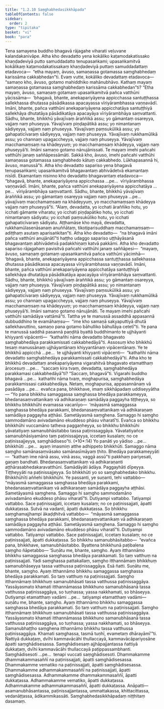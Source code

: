 ```yaml
---
title: "1.2.10 Saṃghabhedasikkhāpada"
tableOfContents: false
sidebar:
  order: 2
type: "tipitaka"
basket: "vi"
book: "para"
---
```



<DynamicBreadcrumb />

<Division number="409" book="para" bookNo="1" page="263">

<Paragraph number="1673" book="para">
Tena samayena buddho bhagavā rājagahe viharati veḷuvane kalandakanivāpe. Atha kho devadatto yena kokāliko kaṭamodakatissako khaṇḍadeviyā putto samuddadatto tenupasaṅkami; upasaṅkamitvā kokālikaṃ kaṭamodakatissakaṃ khaṇḍadeviyā puttaṃ samuddadattaṃ etadavoca—  “etha mayaṃ, āvuso, samaṇassa gotamassa saṃghabhedaṃ karissāma cakkabhedan”ti. Evaṃ vutte, kokāliko devadattaṃ etadavoca—  “samaṇo kho, āvuso, gotamo mahiddhiko mahānubhāvo. Kathaṃ mayaṃ samaṇassa gotamassa saṃghabhedaṃ karissāma cakkabhedan”ti? “Etha mayaṃ, āvuso, samaṇaṃ gotamaṃ upasaṅkamitvā pañca vatthūni yācissāma—  ‘bhagavā, bhante, anekapariyāyena appicchassa santuṭṭhassa sallekhassa dhutassa pāsādikassa apacayassa vīriyārambhassa vaṇṇavādī. Imāni, bhante, pañca vatthūni anekapariyāyena appicchatāya santuṭṭhiyā sallekhāya dhutatāya pāsādikatāya apacayāya vīriyārambhāya saṃvattanti. Sādhu, bhante, bhikkhū yāvajīvaṃ āraññikā assu; yo gāmantaṃ osareyya, vajjaṃ naṃ phuseyya. Yāvajīvaṃ piṇḍapātikā assu; yo nimantanaṃ sādiyeyya, vajjaṃ naṃ phuseyya. Yāvajīvaṃ paṃsukūlikā assu; yo gahapaticīvaraṃ sādiyeyya, vajjaṃ naṃ phuseyya. Yāvajīvaṃ rukkhamūlikā assu; yo channaṃ upagaccheyya, vajjaṃ naṃ phuseyya. Yāvajīvaṃ macchamaṃsaṃ na khādeyyuṃ; yo macchamaṃsaṃ khādeyya, vajjaṃ naṃ phuseyyā’ti. Imāni samaṇo gotamo nānujānissati. Te mayaṃ imehi pañcahi vatthūhi janaṃ saññāpessāmāti. Sakkā kho, āvuso, imehi pañcahi vatthūhi samaṇassa gotamassa saṃghabhedo kātuṃ cakkabhedo. Lūkhapasannā hi, āvuso, manussā”ti.
</Paragraph>

<Paragraph number="1674" book="para">
Atha kho devadatto sapariso yena bhagavā tenupasaṅkami; upasaṅkamitvā bhagavantaṃ abhivādetvā ekamantaṃ nisīdi. Ekamantaṃ nisinno kho devadatto bhagavantaṃ etadavoca—  “bhagavā, bhante, anekapariyāyena appicchassa …pe…  vīriyārambhassa vaṇṇavādī. Imāni, bhante, pañca vatthūni anekapariyāyena appicchatāya …pe…  vīriyārambhāya saṃvattanti. Sādhu, bhante, bhikkhū yāvajīvaṃ āraññikā assu; yo gāmantaṃ osareyya vajjaṃ naṃ phuseyya …pe…  yāvajīvaṃ macchamaṃsaṃ na khādeyyuṃ, yo macchamaṃsaṃ khādeyya vajjaṃ naṃ phuseyyā”ti. “Alaṃ, devadatta, yo icchati āraññiko hotu, yo icchati gāmante viharatu; yo icchati piṇḍapātiko hotu, yo icchati nimantanaṃ sādiyatu; yo icchati paṃsukūliko hotu, yo icchati gahapaticīvaraṃ sādiyatu. Aṭṭhamāse kho mayā, devadatta, rukkhamūlasenāsanaṃ anuññātaṃ, tikoṭiparisuddhaṃ macchamaṃsaṃ—  adiṭṭhaṃ asutaṃ aparisaṅkitan”ti. Atha kho devadatto—  “na bhagavā imāni pañca vatthūni anujānātī”ti haṭṭho udaggo sapariso uṭṭhāyāsanā bhagavantaṃ abhivādetvā padakkhiṇaṃ katvā pakkāmi.
</Paragraph>

</Division>
<Division number="410" book="para" bookNo="1" page="264">

<Paragraph number="1675" book="para">
Atha kho devadatto sapariso rājagahaṃ pavisitvā pañcahi vatthūhi janaṃ saññāpesi—  “mayaṃ, āvuso, samaṇaṃ gotamaṃ upasaṅkamitvā pañca vatthūni yācimhā—  ‘bhagavā, bhante, anekapariyāyena appicchassa santuṭṭhassa sallekhassa dhutassa pāsādikassa apacayassa vīriyārambhassa vaṇṇavādī. Imāni, bhante, pañca vatthūni anekapariyāyena appicchatāya santuṭṭhiyā sallekhāya dhutatāya pāsādikatāya apacayāya vīriyārambhāya saṃvattanti. Sādhu, bhante, bhikkhū yāvajīvaṃ āraññikā assu; yo gāmantaṃ osareyya, vajjaṃ naṃ phuseyya. Yāvajīvaṃ piṇḍapātikā assu; yo nimantanaṃ sādiyeyya, vajjaṃ naṃ phuseyya. Yāvajīvaṃ paṃsukūlikā assu; yo gahapaticīvaraṃ sādiyeyya, vajjaṃ naṃ phuseyya. Yāvajīvaṃ rukkhamūlikā assu; yo channaṃ upagaccheyya, vajjaṃ naṃ phuseyya. Yāvajīvaṃ macchamaṃsaṃ na khādeyyuṃ; yo macchamaṃsaṃ khādeyya, vajjaṃ naṃ phuseyyā’ti. Imāni samaṇo gotamo nānujānāti. Te mayaṃ imehi pañcahi vatthūhi samādāya vattāmā”ti.
</Paragraph>

<Paragraph number="1676" book="para">
Tattha ye te manussā assaddhā appasannā dubbuddhino te evamāhaṃsu—  “ime kho samaṇā sakyaputtiyā dhutā sallekhavuttino, samaṇo pana gotamo bāhulliko bāhullāya cetetī”ti. Ye pana te manussā saddhā pasannā paṇḍitā byattā buddhimanto te ujjhāyanti khiyyanti vipācenti—  “kathañhi nāma devadatto bhagavato saṃghabhedāya parakkamissati cakkabhedāyā”ti.
</Paragraph>

<Paragraph number="1677" book="para">
Assosuṃ kho bhikkhū tesaṃ manussānaṃ ujjhāyantānaṃ khiyyantānaṃ vipācentānaṃ. Ye te bhikkhū appicchā …pe…  te ujjhāyanti khiyyanti vipācenti—  “kathañhi nāma devadatto saṃghabhedāya parakkamissati cakkabhedāyā”ti.
</Paragraph>

<Paragraph number="1678" book="para">
Atha kho te bhikkhū devadattaṃ anekapariyāyena vigarahitvā bhagavato etamatthaṃ ārocesuṃ …pe…  “saccaṃ kira tvaṃ, devadatta, saṃghabhedāya parakkamasi cakkabhedāyā”ti? “Saccaṃ, bhagavā”ti. Vigarahi buddho bhagavā …pe…  kathañhi nāma tvaṃ, moghapurisa, saṃghabhedāya parakkamissasi cakkabhedāya. Netaṃ, moghapurisa, appasannānaṃ vā pasādāya …pe…  evañca pana, bhikkhave, imaṃ sikkhāpadaṃ uddiseyyātha—
</Paragraph>

</Division>
<Division number="411" book="para" bookNo="1" page="265">

<Paragraph number="1679" book="para">
<Emphasis>“Yo pana bhikkhu samaggassa saṃghassa bhedāya parakkameyya, bhedanasaṃvattanikaṃ vā adhikaraṇaṃ samādāya paggayha tiṭṭheyya, so bhikkhu bhikkhūhi evamassa vacanīyo—  ‘māyasmā samaggassa saṃghassa bhedāya parakkami, bhedanasaṃvattanikaṃ vā adhikaraṇaṃ samādāya paggayha aṭṭhāsi. Sametāyasmā saṃghena. Samaggo hi saṃgho sammodamāno avivadamāno ekuddeso phāsu viharatī’ti. Evañca so bhikkhu bhikkhūhi vuccamāno tatheva paggaṇheyya, so bhikkhu bhikkhūhi yāvatatiyaṃ samanubhāsitabbo tassa paṭinissaggāya. Yāvatatiyañce samanubhāsiyamāno taṃ paṭinissajjeyya, iccetaṃ kusalaṃ; no ce paṭinissajjeyya, saṃghādiseso”</Emphasis>ti. (*10*:<Emphasis>14</Emphasis>)
</Paragraph>

</Division>
<Division number="412" book="para" bookNo="1" page="265">

<Paragraph number="1680" book="para">
<Emphasis>Yo panā</Emphasis>ti yo yādiso …pe…  <Emphasis>bhikkhū</Emphasis>ti …pe…  ayaṃ imasmiṃ atthe adhippeto bhikkhūti.
</Paragraph>

<Paragraph number="1681" book="para">
<Emphasis>Samaggo</Emphasis> nāma <Emphasis>saṃgho</Emphasis> samānasaṃvāsako samānasīmāyaṃ ṭhito.
</Paragraph>

<Paragraph number="1682" book="para">
<Emphasis>Bhedāya parakkameyyā</Emphasis>ti—  “kathaṃ ime nānā assu, vinā assu, vaggā assū”ti pakkhaṃ pariyesati, gaṇaṃ bandhati.
</Paragraph>

<Paragraph number="1683" book="para">
<Emphasis>Bhedanasaṃvattanikaṃ vā adhikaraṇan</Emphasis>ti aṭṭhārasabhedakaravatthūni.
</Paragraph>

<Paragraph number="1684" book="para">
<Emphasis>Samādāyā</Emphasis>ti ādāya.
</Paragraph>

<Paragraph number="1685" book="para">
<Emphasis>Paggayhā</Emphasis>ti dīpeyya.
</Paragraph>

<Paragraph number="1686" book="para">
<Emphasis>Tiṭṭheyyā</Emphasis>ti na paṭinissajjeyya.
</Paragraph>

<Paragraph number="1687" book="para">
<Emphasis>So bhikkhū</Emphasis>ti yo so saṃghabhedako bhikkhu.
</Paragraph>

<Paragraph number="1688" book="para">
<Emphasis>Bhikkhūhī</Emphasis>ti aññehi bhikkhūhi.
</Paragraph>

<Paragraph number="1689" book="para">
Ye passanti, ye suṇanti, tehi vattabbo—  “māyasmā samaggassa saṃghassa bhedāya parakkami, bhedanasaṃvattanikaṃ vā adhikaraṇaṃ samādāya paggayha aṭṭhāsi. Sametāyasmā saṃghena. Samaggo hi saṃgho sammodamāno avivadamāno ekuddeso phāsu viharatī”ti. Dutiyampi vattabbo. Tatiyampi vattabbo. Sace paṭinissajjati, iccetaṃ kusalaṃ; no ce paṭinissajjati, āpatti dukkaṭassa. Sutvā na vadanti, āpatti dukkaṭassa. So bhikkhu saṃghamajjhampi ākaḍḍhitvā vattabbo—  “māyasmā samaggassa saṃghassa bhedāya parakkami, bhedanasaṃvattanikaṃ vā adhikaraṇaṃ samādāya paggayha aṭṭhāsi. Sametāyasmā saṃghena. Samaggo hi saṃgho sammodamāno avivadamāno ekuddeso phāsu viharatī”ti. Dutiyampi vattabbo. Tatiyampi vattabbo. Sace paṭinissajjati, iccetaṃ kusalaṃ; no ce paṭinissajjati, āpatti dukkaṭassa. So bhikkhu samanubhāsitabbo—  “evañca pana, bhikkhave, samanubhāsitabbo. Byattena bhikkhunā paṭibalena saṃgho ñāpetabbo—
</Paragraph>

</Division>
<Division number="413" book="para" bookNo="1" page="266">

<Paragraph number="1690" book="para">
‘Suṇātu me, bhante, saṃgho. Ayaṃ itthannāmo bhikkhu samaggassa saṃghassa bhedāya parakkamati. So taṃ vatthuṃ na paṭinissajjati. Yadi saṃghassa pattakallaṃ, saṃgho itthannāmaṃ bhikkhuṃ samanubhāseyya tassa vatthussa paṭinissaggāya. Esā ñatti.
</Paragraph>

<Paragraph number="1691" book="para">
Suṇātu me, bhante, saṃgho. Ayaṃ itthannāmo bhikkhu samaggassa saṃghassa bhedāya parakkamati. So taṃ vatthuṃ na paṭinissajjati. Saṃgho itthannāmaṃ bhikkhuṃ samanubhāsati tassa vatthussa paṭinissaggāya. Yassāyasmato khamati itthannāmassa bhikkhuno samanubhāsanā tassa vatthussa paṭinissaggāya, so tuṇhassa; yassa nakkhamati, so bhāseyya.
</Paragraph>

<Paragraph number="1692" book="para">
Dutiyampi etamatthaṃ vadāmi …pe…  tatiyampi etamatthaṃ vadāmi—  suṇātu me, bhante, saṃgho. Ayaṃ itthannāmo bhikkhu samaggassa saṃghassa bhedāya parakkamati. So taṃ vatthuṃ na paṭinissajjati. Saṃgho itthannāmaṃ bhikkhuṃ samanubhāsati tassa vatthussa paṭinissaggāya. Yassāyasmato khamati itthannāmassa bhikkhuno samanubhāsanā tassa vatthussa paṭinissaggāya, so tuṇhassa; yassa nakkhamati, so bhāseyya.
</Paragraph>

<Paragraph number="1693" book="para">
Samanubhaṭṭho saṃghena itthannāmo bhikkhu tassa vatthussa paṭinissaggāya. Khamati saṃghassa, tasmā tuṇhī, evametaṃ dhārayāmī’”ti.
</Paragraph>

</Division>
<Division number="414" book="para" bookNo="1" page="267">

<Paragraph number="1694" book="para">
Ñattiyā dukkaṭaṃ, dvīhi kammavācāhi thullaccayā, kammavācāpariyosāne āpatti saṃghādisesassa. Saṃghādisesaṃ ajjhāpajjantassa ñattiyā dukkaṭaṃ, dvīhi kammavācāhi thullaccayā paṭippassambhanti.
</Paragraph>

<Paragraph number="1695" book="para">
<Emphasis>Saṃghādiseso</Emphasis>ti …pe…  tenapi vuccati saṃghādisesoti.
</Paragraph>

</Division>
<Division number="415" book="para" bookNo="1" page="267">

<Paragraph number="1696" book="para">
Dhammakamme dhammakammasaññī na paṭinissajjati, āpatti saṃghādisesassa.
</Paragraph>

<Paragraph number="1697" book="para">
Dhammakamme vematiko na paṭinissajjati, āpatti saṃghādisesassa.
</Paragraph>

<Paragraph number="1698" book="para">
Dhammakamme adhammakammasaññī na paṭinissajjati, āpatti saṃghādisesassa.
</Paragraph>

<Paragraph number="1699" book="para">
Adhammakamme dhammakammasaññī, āpatti dukkaṭassa.
</Paragraph>

<Paragraph number="1700" book="para">
Adhammakamme vematiko, āpatti dukkaṭassa.
</Paragraph>

<Paragraph number="1701" book="para">
Adhammakamme adhammakammasaññī, āpatti dukkaṭassa.
</Paragraph>

</Division>
<Division number="416" book="para" bookNo="1" page="267">

<Paragraph number="1702" book="para">
Anāpatti—  asamanubhāsantassa, paṭinissajjantassa, ummattakassa, khittacittassa, vedanāṭṭassa, ādikammikassāti.

</Paragraph>
</Division>

<Paragraph number="1703" type="center" book="para">
Saṃghabhedasikkhāpadaṃ niṭṭhitaṃ dasamaṃ.
</Paragraph>